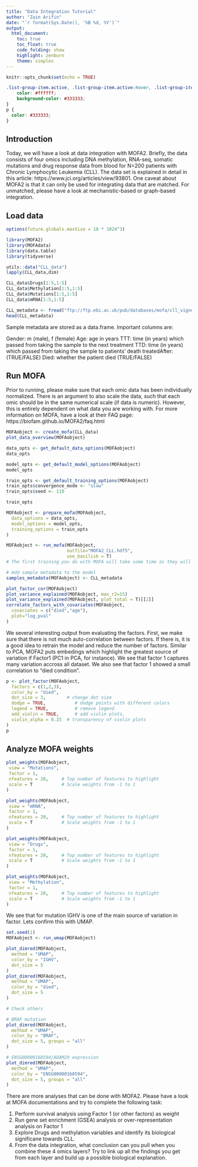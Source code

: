 ```yaml
---
title: "Data Integration Tutorial"
author: "Zain Arifin"
date: "`r format(Sys.Date(), '%B %d, %Y')`"
output:
  html_document:
    toc: true
    toc_float: true
    code_folding: show
    highlight: zenburn
    theme: simplex
---
```


```r
knitr::opts_chunk$set(echo = TRUE)
```

```css
.list-group-item.active, .list-group-item.active:hover, .list-group-item.active:focus {
    color: #ffffff;
    background-color: #333333;
}
p {
  color: #333333;
}
```

## Introduction 

Today, we will have a look at data integration with MOFA2. Briefly, the data consists of four omics including DNA methylation, RNA-seq, somatic mutations and drug response data from blood for N=200 patients with Chronic Lymphocytic Leukemia (CLL). The data set is explained in detail in this article: https://www.jci.org/articles/view/93801. One caveat about MOFA2 is that it can only be used for integrating data that are matched. For unmatched, please have a look at mechanistic-based or graph-based integration.

## Load data

```r
options(future.globals.maxSize = 10 * 1024^3) 

library(MOFA2)
library(MOFAdata)
library(data.table)
library(tidyverse)
```

```r
utils::data("CLL_data")       
lapply(CLL_data,dim)

CLL_data$Drugs[1:5,1:5]
CLL_data$Methylation[1:5,1:5]
CLL_data$Mutations[1:5,1:5]
CLL_data$mRNA[1:5,1:5]

CLL_metadata <- fread("ftp://ftp.ebi.ac.uk/pub/databases/mofa/cll_vignette/sample_metadata.txt")
head(CLL_metadata)
```

Sample metadata are stored as a data.frame. Important columns are:

Gender: m (male), f (female)
Age: age in years
TTT: time (in years) which passed from taking the sample to the next treatment
TTD: time (in years) which passed from taking the sample to patients’ death
treatedAfter: (TRUE/FALSE)
Died: whether the patient died (TRUE/FALSE)

## Run MOFA

Prior to running, please make sure that each omic data has been individually normalized. There is an argument to also scale the data, such that each omic should be in the same numerical scale (if data is numeric). However, this is entirely dependent on what data you are working with. For more information on MOFA, have a look at their FAQ page: https://biofam.github.io/MOFA2/faq.html

```r
MOFAobject <- create_mofa(CLL_data)
plot_data_overview(MOFAobject)

data_opts <- get_default_data_options(MOFAobject)
data_opts

model_opts <- get_default_model_options(MOFAobject)
model_opts

train_opts <- get_default_training_options(MOFAobject)
train_opts$convergence_mode <- "slow"
train_opts$seed <- 110

train_opts

MOFAobject <- prepare_mofa(MOFAobject,
  data_options = data_opts,
  model_options = model_opts,
  training_options = train_opts
)

MOFAobject <- run_mofa(MOFAobject,
                       outfile="MOFA2_CLL.hdf5", 
                       use_basilisk = T)
# The first training you do with MOFA will take some time as they will install the required Python dependency

# Add sample metadata to the model
samples_metadata(MOFAobject) <- CLL_metadata
```

```r
plot_factor_cor(MOFAobject)
plot_variance_explained(MOFAobject, max_r2=15)
plot_variance_explained(MOFAobject, plot_total = T)[[2]]
correlate_factors_with_covariates(MOFAobject, 
  covariates = c("died","age"), 
  plot="log_pval"
)
```


We several interesting output from evaluating the factors. First, we make sure that there is not much auto-correlation between factors. If there is, it is a good idea to retrain the model and reduce the number of factors. Similar to PCA, MOFA2 puts embedings which highlight the greatest source of variation if Factor1 (PC1 in PCA, for instance). We see that factor 1 captures many variation accross all dataset. We also see that factor 1 showed a small correlation to "died condition".


```r
p <- plot_factor(MOFAobject, 
  factors = c(1,2,3),
  color_by = "died",
  dot_size = 3,        # change dot size
  dodge = TRUE,           # dodge points with different colors
  legend = TRUE,          # remove legend
  add_violin = TRUE,      # add violin plots,
  violin_alpha = 0.25  # transparency of violin plots
)
p
```

## Analyze MOFA weights

```r
plot_weights(MOFAobject,
 view = "Mutations",
 factor = 1,
 nfeatures = 20,     # Top number of features to highlight
 scale = T           # Scale weights from -1 to 1
)

plot_weights(MOFAobject,
 view = "mRNA",
 factor = 1,
 nfeatures = 20,     # Top number of features to highlight
 scale = T           # Scale weights from -1 to 1
)

plot_weights(MOFAobject,
 view = "Drugs",
 factor = 1,
 nfeatures = 20,     # Top number of features to highlight
 scale = T           # Scale weights from -1 to 1
)

plot_weights(MOFAobject,
 view = "Methylation",
 factor = 1,
 nfeatures = 20,     # Top number of features to highlight
 scale = T           # Scale weights from -1 to 1
)
```

We see that for mutation IGHV is one of the main source of variation in factor. Lets confirm this with UMAP.

```r
set.seed(1)
MOFAobject <- run_umap(MOFAobject)

plot_dimred(MOFAobject,
  method = "UMAP", 
  color_by = "IGHV",
  dot_size = 5
)
plot_dimred(MOFAobject,
  method = "UMAP", 
  color_by = "died",
  dot_size = 5
)

# Check others 

# BRAF mutation
plot_dimred(MOFAobject,
  method = "UMAP",
  color_by = "BRAF",
  dot_size = 5, groups = "all"
)

# ENSG00000168594/ADAM29 expression
plot_dimred(MOFAobject,
  method = "UMAP",
  color_by = "ENSG00000168594",
  dot_size = 5, groups = "all"
)
```


There are more analyses that can be done with MOFA2. Please have a look at MOFA documentations and try to complete the following task:

1. Perform survival analysis using Factor 1 (or other factors) as weight
2. Run gene set enrichment (GSEA) analysis or over-representation analysis on Factor 1
3. Explore Drugs and methylation variables and identify its biological significane towards CLL.
4. From the data integration, what conclusion can you pull when you combine these 4 omics layers? Try to link up all the findings you get from each layer and build up a possible biological explanation.